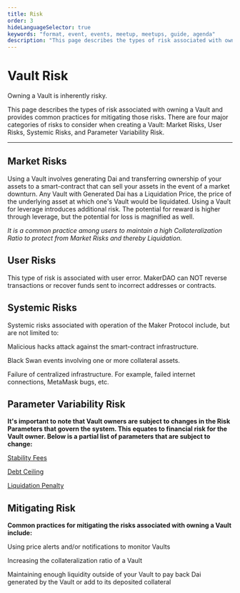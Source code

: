 ```yaml
---
title: Risk
order: 3
hideLanguageSelector: true
keywords: "format, event, events, meetup, meetups, guide, agenda"
description: "This page describes the types of risk associated with owning a Vault and provides common practices for mitigating them."
---
```


# Vault Risk

<Callout icon="warning">


Owning a Vault is inherently risky.

</Callout>


This page describes the types of risk associated with owning a Vault and provides common practices for mitigating those risks. There are four major categories of risks to consider when creating a Vault: Market Risks, User Risks, Systemic Risks, and Parameter Variability Risk.

---

<Indent pad={2}>


## Market Risks

<Indent pad={3}>


Using a Vault involves generating Dai and transferring ownership of your assets to a smart-contract that can sell your assets in the event of a market downturn. Any Vault with Generated Dai has a Liquidation Price, the price of the underlying asset at which one's Vault would be liquidated. Using a Vault for leverage introduces additional risk. The potential for reward is higher through leverage, but the potential for loss is magnified as well.

_It is a common practice among users to maintain a high Collateralization Ratio to protect from Market Risks and thereby Liquidation._

</Indent>


## User Risks

<Indent pad={3}>


This type of risk is associated with user error. MakerDAO can NOT reverse transactions or recover funds sent to incorrect addresses or contracts.

</Indent>


## Systemic Risks

<Indent pad={3}>


Systemic risks associated with operation of the Maker Protocol include, but are not limited to:

Malicious hacks attack against the smart-contract infrastructure.

Black Swan events involving one or more collateral assets.

Failure of centralized infrastructure. For example, failed internet connections, MetaMask bugs, etc.

</Indent>


## Parameter Variability Risk

<Indent pad={3}>


**It's important to note that Vault owners are subject to changes in the Risk Parameters that govern the system. This equates to financial risk for the Vault owner. Below is a partial list of parameters that are subject to change:**

<List>


[Stability Fees](/learn/vaults/stability-fees/)

[Debt Ceiling](/faqs/makerdao-mcd-faqs/glossary/)

[Liquidation Penalty](/learn/vaults/liquidation/)

</List>


</Indent>


</Indent>


<Column>


<Box>


## Mitigating Risk

**Common practices for mitigating the risks associated with owning a Vault include:**

<Box>


Using price alerts and/or notifications to monitor Vaults

Increasing the collateralization ratio of a Vault

Maintaining enough liquidity outside of your Vault to pay back Dai generated by the Vault or add to its deposited collateral

</Box>


</Box>


</Column>


